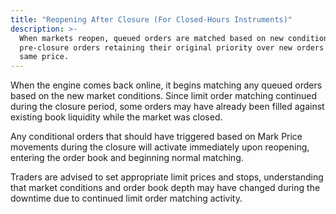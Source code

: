 ```yaml
---
title: "Reopening After Closure (For Closed-Hours Instruments)"
description: >-
  When markets reopen, queued orders are matched based on new conditions, with
  pre-closure orders retaining their original priority over new orders at the
  same price.
---
```


When the engine comes back online, it begins matching any queued orders based on the new market conditions. Since limit order matching continued during the closure period, some orders may have already been filled against existing book liquidity while the market was closed.

Any conditional orders that should have triggered based on Mark Price movements during the closure will activate immediately upon reopening, entering the order book and beginning normal matching.

Traders are advised to set appropriate limit prices and stops, understanding that market conditions and order book depth may have changed during the downtime due to continued limit order matching activity.